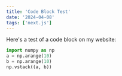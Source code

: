 ```yaml
---
title: 'Code Block Test'
date: '2024-04-08'
tags: ['next.js']
---
```


Here's a test of a code block on my website:

```python {1-3} showLineNumbers
import numpy as np
a = np.arange(10)
b = np.arange(10)
np.vstack((a, b))
```